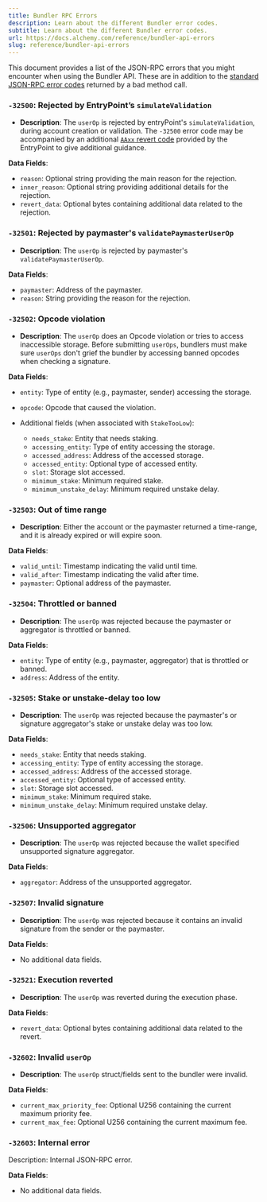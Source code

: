 ```yaml
---
title: Bundler RPC Errors
description: Learn about the different Bundler error codes.
subtitle: Learn about the different Bundler error codes.
url: https://docs.alchemy.com/reference/bundler-api-errors
slug: reference/bundler-api-errors
---
```


This document provides a list of the JSON-RPC errors that you might encounter when using the Bundler API. These are in addition to the [standard JSON-RPC error codes](/reference/error-reference#json-rpc-error-codes) returned by a bad method call.

### `-32500`: Rejected by EntryPoint’s `simulateValidation`

* **Description**: The `userOp` is rejected by entryPoint's `simulateValidation`, during account creation or validation. The `-32500` error code may be accompanied by an additional [`AAxx` revert code](/reference/entrypoint-revert-codes) provided by the EntryPoint to give additional guidance.

**Data Fields**:

* `reason`: Optional string providing the main reason for the rejection.
* `inner_reason`: Optional string providing additional details for the rejection.
* `revert_data`: Optional bytes containing additional data related to the rejection.

### `-32501`: Rejected by paymaster's `validatePaymasterUserOp`

* **Description**: The `userOp` is rejected by paymaster's `validatePaymasterUserOp`.

**Data Fields**:

* `paymaster`: Address of the paymaster.
* `reason`: String providing the reason for the rejection.

### `-32502`: Opcode violation

* **Description**: The `userOp` does an Opcode violation or tries to access inaccessible storage. Before submitting `userOps`, bundlers must make sure `userOps` don't grief the bundler by accessing banned opcodes when checking a signature.

**Data Fields**:

* `entity`: Type of entity (e.g., paymaster, sender) accessing the storage.

* `opcode`: Opcode that caused the violation.

* Additional fields (when associated with `StakeTooLow`):

  * `needs_stake`: Entity that needs staking.
  * `accessing_entity`: Type of entity accessing the storage.
  * `accessed_address`: Address of the accessed storage.
  * `accessed_entity`: Optional type of accessed entity.
  * `slot`: Storage slot accessed.
  * `minimum_stake`: Minimum required stake.
  * `minimum_unstake_delay`: Minimum required unstake delay.

### `-32503`: Out of time range

* **Description**: Either the account or the paymaster returned a time-range, and it is already expired or will expire soon.

**Data Fields**:

* `valid_until`: Timestamp indicating the valid until time.
* `valid_after`: Timestamp indicating the valid after time.
* `paymaster`: Optional address of the paymaster.

### `-32504`: Throttled or banned

* **Description**: The `userOp` was rejected because the paymaster or aggregator is throttled or banned.

**Data Fields**:

* `entity`: Type of entity (e.g., paymaster, aggregator) that is throttled or banned.
* `address`: Address of the entity.

### `-32505`: Stake or unstake-delay too low

* **Description**: The `userOp` was rejected because the paymaster's or signature aggregator's stake or unstake delay was too low.

**Data Fields**:

* `needs_stake`: Entity that needs staking.
* `accessing_entity`: Type of entity accessing the storage.
* `accessed_address`: Address of the accessed storage.
* `accessed_entity`: Optional type of accessed entity.
* `slot`: Storage slot accessed.
* `minimum_stake`: Minimum required stake.
* `minimum_unstake_delay`: Minimum required unstake delay.

### `-32506`: Unsupported aggregator

* **Description**: The `userOp` was rejected because the wallet specified unsupported signature aggregator.

**Data Fields**:

* `aggregator`: Address of the unsupported aggregator.

### `-32507`: Invalid signature

* **Description**: The `userOp` was rejected because it contains an invalid signature from the sender or the paymaster.

**Data Fields**:

* No additional data fields.

### `-32521`: Execution reverted

* **Description**: The `userOp` was reverted during the execution phase.

**Data Fields**:

* `revert_data`: Optional bytes containing additional data related to the revert.

### `-32602`: Invalid `userOp`

* **Description**: The `userOp` struct/fields sent to the bundler were invalid.

**Data Fields**:

* `current_max_priority_fee`: Optional U256 containing the current maximum priority fee.
* `current_max_fee`: Optional U256 containing the current maximum fee.

### `-32603`: Internal error

Description: Internal JSON-RPC error.

**Data Fields**:

* No additional data fields.
